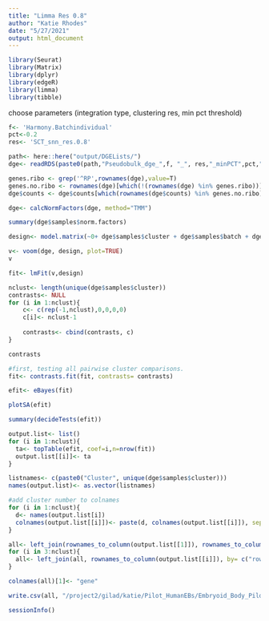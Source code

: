 ```yaml
---
title: "Limma Res 0.8"
author: "Katie Rhodes"
date: "5/27/2021"
output: html_document
---
```

```r
library(Seurat)
library(Matrix)
library(dplyr)
library(edgeR)
library(limma)
library(tibble)
```

choose parameters (integration type, clustering res, min pct threshold)
```r
f<- 'Harmony.Batchindividual'
pct<-0.2
res<- 'SCT_snn_res.0.8'
```

```r
path<- here::here("output/DGELists/")
dge<- readRDS(paste0(path,"Pseudobulk_dge_",f, "_", res,"_minPCT",pct,".rds"))
```

```r
genes.ribo <- grep('^RP',rownames(dge),value=T)
genes.no.ribo <- rownames(dge)[which(!(rownames(dge) %in% genes.ribo))]
dge$counts <- dge$counts[which(rownames(dge$counts) %in% genes.no.ribo),] #remove ribosomal genes
```

```r
dge<- calcNormFactors(dge, method="TMM")

summary(dge$samples$norm.factors)
```

```r
design<- model.matrix(~0+ dge$samples$cluster + dge$samples$batch + dge$samples$ind)
```


```r
v<- voom(dge, design, plot=TRUE)
v
```


```r
fit<- lmFit(v,design)
```

```r
nclust<- length(unique(dge$samples$cluster))
contrasts<- NULL
for (i in 1:nclust){
    c<- c(rep(-1,nclust),0,0,0,0)
    c[i]<- nclust-1
    
    contrasts<- cbind(contrasts, c)
}
```

```r
contrasts
```

```r
#first, testing all pairwise cluster comparisons. 
fit<- contrasts.fit(fit, contrasts= contrasts)
```

```r
efit<- eBayes(fit)
```

```r
plotSA(efit)
```

```r
summary(decideTests(efit))
```

```r
output.list<- list()
for (i in 1:nclust){
  ta<- topTable(efit, coef=i,n=nrow(fit))
  output.list[[i]]<- ta
}

listnames<- c(paste0("Cluster", unique(dge$samples$cluster)))
names(output.list)<- as.vector(listnames)
```

```r
#add cluster number to colnames
for (i in 1:nclust){
  d<- names(output.list[i])
  colnames(output.list[[i]])<- paste(d, colnames(output.list[[i]]), sep=".")
}

all<- left_join(rownames_to_column(output.list[[1]]), rownames_to_column(output.list[[2]]), by= c("rowname" = "rowname"))
for (i in 3:nclust){
  all<- left_join(all, rownames_to_column(output.list[[i]]), by= c("rowname" = "rowname"))
}

colnames(all)[1]<- "gene"

write.csv(all, "/project2/gilad/katie/Pilot_HumanEBs/Embryoid_Body_Pilot_Workflowr/output/NEW_Pseudobulk_Limma_res0.8_OnevAllTopTables.csv")
```

```r
sessionInfo()
```

